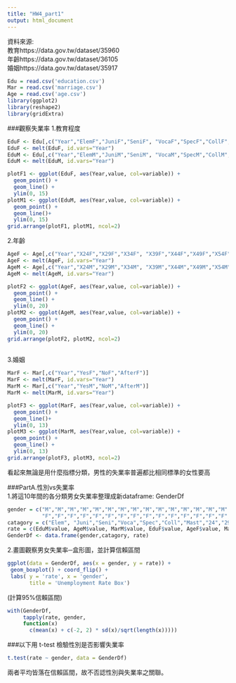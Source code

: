 ```yaml
---
title: "HW4_part1"
output: html_document
---
```

資料來源:  
 教育https://data.gov.tw/dataset/35960   
 年齡https://data.gov.tw/dataset/36105  
 婚姻https://data.gov.tw/dataset/35917

```r
Edu = read.csv('education.csv')
Mar = read.csv('marriage.csv')
Age = read.csv('age.csv')
library(ggplot2)
library(reshape2)
library(gridExtra)
```

###觀察失業率
1.教育程度
```r
EduF <- Edu[,c("Year","ElemF","JuniF","SeniF", "VocaF","SpecF","CollF","MastF")]
EduF <- melt(EduF, id.vars="Year")
EduM <- Edu[,c("Year","ElemM","JuniM","SeniM", "VocaM","SpecM","CollM","MastM")]
EduM <- melt(EduM, id.vars="Year")

plotF1 <- ggplot(EduF, aes(Year,value, col=variable)) + 
  geom_point() + 
  geom_line() +
  ylim(0, 15)
plotM1 <- ggplot(EduM, aes(Year,value, col=variable)) + 
  geom_point() + 
  geom_line()+
  ylim(0, 15)
grid.arrange(plotF1, plotM1, ncol=2)
```

2.年齡
```r
AgeF <- Age[,c("Year","X24F","X29F","X34F", "X39F","X44F","X49F","X54F","X59F","X64F","X69F")]
AgeF <- melt(AgeF, id.vars="Year")
AgeM <- Age[,c("Year","X24M","X29M","X34M", "X39M","X44M","X49M","X54M","X59M","X64M","X69M")]
AgeM <- melt(AgeM, id.vars="Year")

plotF2 <- ggplot(AgeF, aes(Year,value, col=variable)) + 
  geom_point() + 
  geom_line() +
  ylim(0, 20)
plotM2 <- ggplot(AgeM, aes(Year,value, col=variable)) + 
  geom_point() + 
  geom_line() +
  ylim(0, 20)
grid.arrange(plotF2, plotM2, ncol=2)
 

```

3.婚姻
```r
MarF <- Mar[,c("Year","YesF","NoF","AfterF")]
MarF <- melt(MarF, id.vars="Year")
MarM <- Mar[,c("Year","YesM","NoM","AfterM")]
MarM <- melt(MarM, id.vars="Year")

plotF3 <- ggplot(MarF, aes(Year,value, col=variable)) + 
  geom_point() + 
  geom_line()+
  ylim(0, 13)
plotM3 <- ggplot(MarM, aes(Year,value, col=variable)) + 
  geom_point() + 
  geom_line() +
  ylim(0, 13)
grid.arrange(plotF3, plotM3, ncol=2)
```

看起來無論是用什麼指標分類，男性的失業率普遍都比相同標準的女性要高  

###PartA.性別vs失業率  
1.將這10年間的各分類男女失業率整理成新dataframe: GenderDf
```r
gender = c("M","M","M","M","M","M","M","M","M","M","M","M","M","M","M","M","M","M","M","M",
           "F","F","F","F","F","F","F","F","F","F","F","F","F","F","F","F","F","F","F","F")
catagory = c("Elem", "Juni","Seni","Voca","Spec","Coll","Mast","24","29","34","39","44","49","54","59","64","69","No","Yes","After","Elem", "Juni","Seni","Voca","Spec","Coll","Mast","24","29","34","39","44","49","54","59","64","69","No","Yes","After")
rate = c(EduM$value, AgeM$value, MarM$value, EduF$value, AgeF$value, MarF$value)
GenderDf <- data.frame(gender,catagory, rate)
```

2.畫圖觀察男女失業率─盒形圖，並計算信賴區間
```r
ggplot(data = GenderDf, aes(x = gender, y = rate)) +
 geom_boxplot() + coord_flip() +
 labs( y = 'rate', x = 'gender', 
       title = 'Unemployment Rate Box')
```

(計算95%信賴區間)
```r
with(GenderDf, 
     tapply(rate, gender,
     function(x) 
       c(mean(x) + c(-2, 2) * sd(x)/sqrt(length(x)))))
```

###以下用 t-test 檢驗性別是否影響失業率
```r
t.test(rate ~ gender, data = GenderDf)
```

兩者平均皆落在信賴區間，故不否認性別與失業率之關聯。
